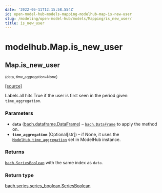 ```yaml
---
date: '2022-05-11T12:15:58.554Z'
id: open-model-hub-models-mapping-modelhub-map-is-new-user
slug: /modeling/open-model-hub/models/Mapping/is_new_user/
title: is_new_user
---
```


# modelhub.Map.is_new_user

<div className="method">

## <span className="additional-name">Map.</span><span className="name">is_new_user</span>

<small className="parameter-list">(<span className="parameter" id="data">data</span>, <span className="parameter" id="time_aggregation">time_aggregation=None</span></small>)


&#8203;<span className="view-source">[[source]](https://github.com/objectiv/objectiv-analytics/blob/main/modelhub/modelhub/map.py)</span>

<div className="content">

Labels all hits True if the user is first seen in the period given `time_aggregation`.


### Parameters

* **`data`** ([bach.dataframe.DataFrame](/modeling/bach/api-reference/DataFrame/index.mdx)) – [`bach.DataFrame`](/modeling/bach/api-reference/DataFrame/index.mdx) to apply the method on.
* **`time_aggregation`** (Optional[str]) – if None, it uses the [`ModelHub.time_aggregation`](/modeling/open-model-hub/api-reference/ModelHub/modelhub.ModelHub.time_aggregation.mdx) set in ModelHub
instance.



### Returns

[`bach.SeriesBoolean`](/modeling/bach/api-reference/Series/Boolean/index.mdx) with the same index as `data`.



### Return type

[bach.series.series_boolean.SeriesBoolean](/modeling/bach/api-reference/Series/Boolean/index.mdx)



</div>


</div>
